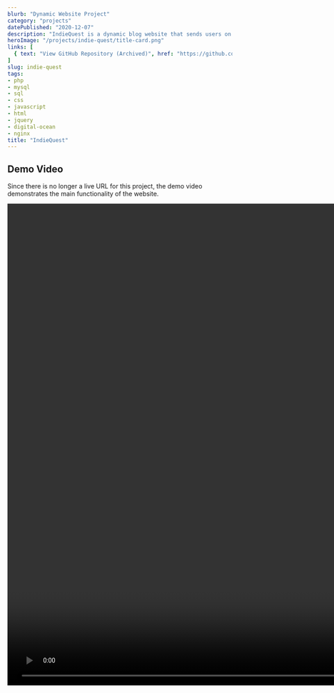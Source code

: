 ```yaml
---
blurb: "Dynamic Website Project"
category: "projects"
datePublished: "2020-12-07"
description: "IndieQuest is a dynamic blog website that sends users on a quest to read all of its articles - powered by PHP, SQL, JavaScript, and CSS."
heroImage: "/projects/indie-quest/title-card.png"
links: [
  { text: "View GitHub Repository (Archived)", href: "https://github.com/twit96/IndieQuest", },
]
slug: indie-quest
tags:
- php
- mysql
- sql
- css
- javascript
- html
- jquery
- digital-ocean
- nginx
title: "IndieQuest"
---
```



<PostSection>
  <PostSectionContent slot="content">
    <h2>Demo Video</h2>
    <p>
      Since there is no longer a live URL for this project,
      the demo video demonstrates the main functionality of the website.
    </p>
    <video width="1920" height="1080" controls>
      <source src="/projects/indie-quest/demo-indiequest.mp4" type="video/mp4" />
      Download the 
      <a href="/projects/indie-quest/demo-indiequest.mp4">MP4</a>
    </video>
  </PostSectionContent>
</PostSection>
